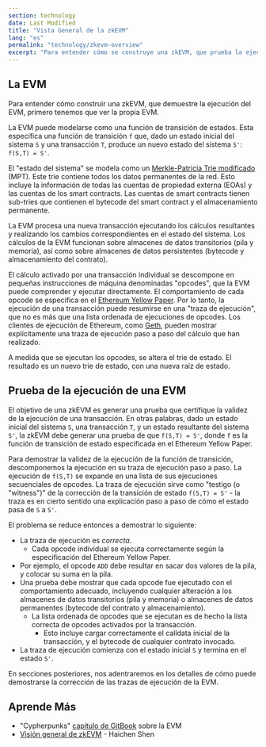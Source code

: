 ```yaml
---
section: technology
date: Last Modified
title: "Vista General de la zkEVM"
lang: "es"
permalink: "technology/zkevm-overview"
excerpt: "Para entender cómo se construye una zkEVM, que prueba la ejecución del EVM, primero tenemos que ver la propia EVM."
---
```



## La EVM

Para entender cómo construir una zkEVM, que demuestre la ejecución del EVM, primero tenemos que ver la propia EVM.

La EVM puede modelarse como una función de transición de estados. Esta especifica una función de transición `f` que, dado un estado inicial del sistema `S` y una transacción `T`, produce un nuevo estado del sistema `S'`: `f(S,T) = S'`.

El "estado del sistema" se modela como un [Merkle-Patricia Trie modificado](https://ethereum.org/en/developers/docs/data-structures-and-encoding/patricia-merkle-trie/) (MPT). Este trie contiene todos los datos permanentes de la red. Esto incluye la información de todas las cuentas de propiedad externa (EOAs) y las cuentas de los smart contracts. Las cuentas de smart contracts tienen sub-tries que contienen el bytecode del smart contract y el almacenamiento permanente.

La EVM procesa una nueva transacción ejecutando los cálculos resultantes y realizando los cambios correspondientes en el estado del sistema. Los cálculos de la EVM funcionan sobre almacenes de datos transitorios (pila y memoria), así como sobre almacenes de datos persistentes (bytecode y almacenamiento del contrato).

<ClickToZoom src={zkevm1} />

El cálculo activado por una transacción individual se descompone en pequeñas instrucciones de máquina denominadas "opcodes", que la EVM puede comprender y ejecutar directamente. El comportamiento de cada opcode se especifica en el [Ethereum Yellow Paper](https://ethereum.github.io/yellowpaper/paper.pdf). Por lo tanto, la ejecución de una transacción puede resumirse en una "traza de ejecución", que no es más que una lista ordenada de ejecuciones de opcodes. Los clientes de ejecución de Ethereum, como [Geth](https://geth.ethereum.org/), pueden mostrar explícitamente una traza de ejecución paso a paso del cálculo que han realizado.

<ClickToZoom src={zkevm2} />

A medida que se ejecutan los opcodes, se altera el trie de estado. El resultado es un nuevo trie de estado, con una nueva raíz de estado.

## Prueba de la ejecución de una EVM

El objetivo de una zkEVM es generar una prueba que certifique la validez de la ejecución de una transacción. En otras palabras, dado un estado inicial del sistema `S`, una transacción `T`, y un estado resultante del sistema `S'`, la zkEVM debe generar una prueba de que `f(S,T) = S'`, donde `f` es la función de transición de estado especificada en el Ethereum Yellow Paper.

Para demostrar la validez de la ejecución de la función de transición, descomponemos la ejecución en su traza de ejecución paso a paso. La ejecución de `f(S,T)` se expande en una lista de sus ejecuciones secuenciales de opcodes. La traza de ejecución sirve como "testigo (o "witness")" de la corrección de la transición de estado `f(S,T) = S'` - la traza es en cierto sentido una explicación paso a paso de cómo el estado pasa de `S` a `S'`.

El problema se reduce entonces a demostrar lo siguiente:

- La traza de ejecución es _correcta_.
  - Cada opcode individual se ejecuta correctamente según la especificación del Ethereum Yellow Paper.
- Por ejemplo, el opcode `ADD` debe resultar en sacar dos valores de la pila, y colocar su suma en la pila.
- Una prueba debe mostrar que cada opcode fue ejecutado con el comportamiento adecuado, incluyendo cualquier alteración a los almacenes de datos transitorios (pila y memoria) o almacenes de datos permanentes (bytecode del contrato y almacenamiento).
  - La lista ordenada de opcodes que se ejecutan es de hecho la lista correcta de opcodes activados por la transacción.
    - Esto incluye cargar correctamente el calldata inicial de la transacción, y el bytecode de cualquier contrato invocado.
- La traza de ejecución comienza con el estado inicial `S` y termina en el estado `S'`.

<ClickToZoom src={zkevm3} />

En secciones posteriores, nos adentraremos en los detalles de cómo puede demostrarse la corrección de las trazas de ejecución de la EVM.

## Aprende Más

- "Cypherpunks" [capítulo de GitBook](https://cypherpunks-core.github.io/ethereumbook/13evm.html) sobre la EVM
- [Visión general de zkEVM](https://youtu.be/NHwd-gJ8xg4) - Haichen Shen
